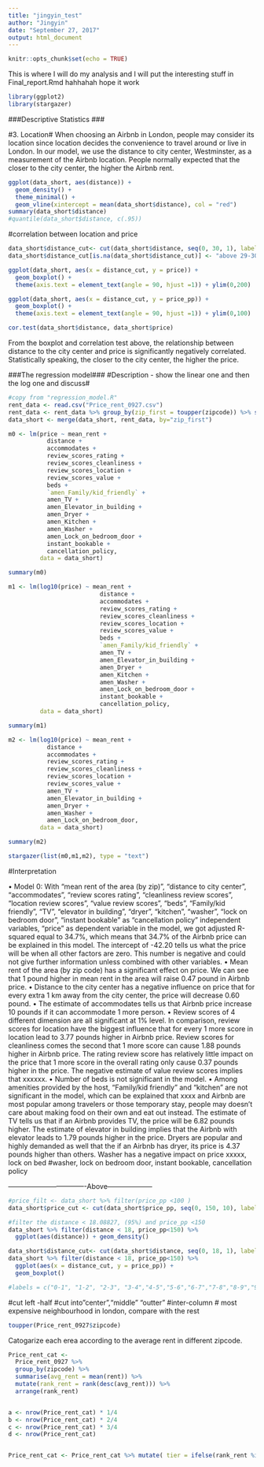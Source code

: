 ```yaml
---
title: "jingyin_test"
author: "Jingyin"
date: "September 27, 2017"
output: html_document
---
```


```r
knitr::opts_chunk$set(echo = TRUE)
```


This is where I will do my analysis and I will put the interesting stuff in Final_report.Rmd
hahhahah  hope it work

```r
library(ggplot2)
library(stargazer)
```


###Descriptive Statistics ###

#3. Location#
When choosing an Airbnb in London, people may consider its location since location decides the convenience to travel around or live in London. In our model, we use the distance to city center, Westminster, as a measurement of the Airbnb location. People normally expected that the closer to the city center, the higher the Airbnb rent.

```r
ggplot(data_short, aes(distance)) + 
  geom_density() +
  theme_minimal() +
  geom_vline(xintercept = mean(data_short$distance), col = "red") 
summary(data_short$distance)
#quantile(data_short$distance, c(.95))

```

#correlation between location and price

```r
data_short$distance_cut<- cut(data_short$distance, seq(0, 30, 1), labels = c("0-1", "1-2", "2-3", "3-4","4-5","5-6","6-7","7-8","8-9","9-10","10-11","11-12","12-13","13-14","14-15","15-16","16-17","17-18","18-19","19-20","20-21","21-22","22-23","23-24","24-25","25-26","26-27","27-28","28-29","above 29-30"))
data_short$distance_cut[is.na(data_short$distance_cut)] <- "above 29-30"

ggplot(data_short, aes(x = distance_cut, y = price)) + 
  geom_boxplot() +
  theme(axis.text = element_text(angle = 90, hjust =1)) + ylim(0,200)

ggplot(data_short, aes(x = distance_cut, y = price_pp)) + 
  geom_boxplot() +
  theme(axis.text = element_text(angle = 90, hjust =1)) + ylim(0,100)

cor.test(data_short$distance, data_short$price)
```
From the boxplot and correlation test above, the relationship between distance to the city center and price is significantly negatively correlated. Statistically speaking, the closer to the city center, the higher the price.



###The regression model###
#Description - show the linear one and then the log one and discuss#


```r
#copy from "regression_model.R"
rent_data <- read.csv("Price_rent_0927.csv")
rent_data <- rent_data %>% group_by(zip_first = toupper(zipcode)) %>% summarise(n = n(), mean_rent = mean(rent))
data_short <- merge(data_short, rent_data, by="zip_first")
```

```r

m0 <- lm(price ~ mean_rent +
           distance +
           accommodates + 
           review_scores_rating +
           review_scores_cleanliness +
           review_scores_location +
           review_scores_value +
           beds +
           `amen_Family/kid_friendly` +
           amen_TV +
           amen_Elevator_in_building +
           amen_Dryer +
           amen_Kitchen +
           amen_Washer +
           amen_Lock_on_bedroom_door +
           instant_bookable +
           cancellation_policy,
         data = data_short)

summary(m0)

m1 <- lm(log10(price) ~ mean_rent +
                          distance +
                          accommodates + 
                          review_scores_rating +
                          review_scores_cleanliness +
                          review_scores_location +
                          review_scores_value +
                          beds +
                          `amen_Family/kid_friendly` +
                          amen_TV +
                          amen_Elevator_in_building +
                          amen_Dryer +
                          amen_Kitchen +
                          amen_Washer +
                          amen_Lock_on_bedroom_door +
                          instant_bookable +
                          cancellation_policy,
         data = data_short)

summary(m1)

m2 <- lm(log10(price) ~ mean_rent +
           distance +
           accommodates + 
           review_scores_rating +
           review_scores_cleanliness +
           review_scores_location +
           review_scores_value +
           amen_TV +
           amen_Elevator_in_building +
           amen_Dryer +
           amen_Washer +
           amen_Lock_on_bedroom_door,
         data = data_short)

summary(m2)

stargazer(list(m0,m1,m2), type = "text")
```

#Interpretation

•	Model 0: With “mean rent of the area (by zip)”, “distance to city center”, “accommodates”, “review scores rating”, “cleanliness review scores ”, “location review scores”, “value review scores”, “beds”, “Family/kid friendly”, “TV”, “elevator in building”, “dryer”, “kitchen”, “washer”, “lock on bedroom door”, “instant bookable” as “cancellation policy” independent variables, “price” as dependent variable in the model, we got adjusted R-squared equal to 34.7%, which means that 34.7% of the Airbnb price can be explained in this model. The intercept of -42.20 tells us what the price will be when all other factors are zero. This number is negative and could not give further information unless combined with other variables.
•	Mean rent of the area (by zip code) has a significant effect on price. We can see that 1 pound higher in mean rent in the area will raise 0.47 pound in Airbnb price.
•	Distance to the city center has a negative influence on price that for every extra 1 km away from the city center, the price will decrease 0.60 pound. 
•	The estimate of accommodates tells us that Airbnb price increase 10 pounds if it can accommodate 1 more person.
•	Review scores of 4 different dimension are all significant at 1% level. In comparison, review scores for location have the biggest influence that for every 1 more score in location lead to 3.77 pounds higher in Airbnb price. Review scores for cleanliness comes the second that 1 more score can cause 1.88 pounds higher in Airbnb price. The rating review score has relatively little impact on the price that 1 more score in the overall rating only cause 0.37 pounds higher in the price. The negative estimate of value review scores implies that xxxxxx.
•	Number of beds is not significant in the model. 
•	Among amenities provided by the host, “Family/kid friendly” and “kitchen” are not significant in the model, which can be explained that xxxx and Airbnb are most popular among travelers or those temporary stay, people may doesn’t care about making food on their own and eat out instead. The estimate of TV tells us that if an Airbnb provides TV, the price will be 6.82 pounds higher. The estimate of elevator in building implies that the Airbnb with elevator leads to 1.79 pounds higher in the price. Dryers are popular and highly demanded as well that the if an Airbnb has dryer, its price is 4.37 pounds higher than others. Washer has a negative impact on price xxxxx, lock on bed
#washer, lock on bedroom door, instant bookable, cancellation policy

----------------------------------Above--------------------



```r
#price_filt <- data_short %>% filter(price_pp <100 )
data_short$price_cut <- cut(data_short$price_pp, seq(0, 150, 10), labels = c("0-10", "11-20", "21-30", "31-40", "41-50", "51-60", "61-70", "71-80", "81-90", "91-100", "101-110", "111-120", "121-130", "131-140", "141-150"))

#filter the distance < 18.08827, (95%) and price_pp <150
data_short %>% filter(distance < 18, price_pp<150) %>%
  ggplot(aes(distance)) + geom_density()

data_short$distance_cut<- cut(data_short$distance, seq(0, 18, 1), labels = c("0-1", "1-2", "2-3", "3-4","4-5","5-6","6-7","7-8","8-9","9-10","10-11","11-12","12-13","13-14","14-15","15-16","16-17","17-18"))
data_short %>% filter(distance < 18, price_pp<150) %>%
  ggplot(aes(x = distance_cut, y = price_pp)) + 
  geom_boxplot() 

#labels = c("0-1", "1-2", "2-3", "3-4","4-5","5-6","6-7","7-8","8-9","9-10","10-11","11-12","12-13","13-14","14-15","15-16","16-17","17-18","18-19","19-20","20-21","21-22","22-23","23-24","24-25","25-26","26-27","27-28","28-29","29-30", "30-31","31-32","32-33","33-34","34-35","35-36","36-37","37-38","38-39","39-40"))

```
#cut left -half
#cut into"center","middle" "outter"
#inter-column
# most expensive neighbourhood in london, compare with the rest
```r
toupper(Price_rent_0927$zipcode)
```

Catogarize each erea according to the average rent in different zipcode.

```r
Price_rent_cat <-
  Price_rent_0927 %>% 
  group_by(zipcode) %>% 
  summarise(avg_rent = mean(rent)) %>%
  mutate(rank_rent = rank(desc(avg_rent))) %>%
  arrange(rank_rent)


a <- nrow(Price_rent_cat) * 1/4
b <- nrow(Price_rent_cat) * 2/4
c <- nrow(Price_rent_cat) * 3/4
d <- nrow(Price_rent_cat)


Price_rent_cat <- Price_rent_cat %>% mutate( tier = ifelse(rank_rent %in% floor(c(1:a)), "tier1", ifelse(rank_rent %in% floor(c(a:b)), "tier2", ifelse(rank_rent %in% floor(c(b:c)), "tier3", ifelse(rank_rent %in% floor(c(c:d+1)), "tier4","" )))))

```